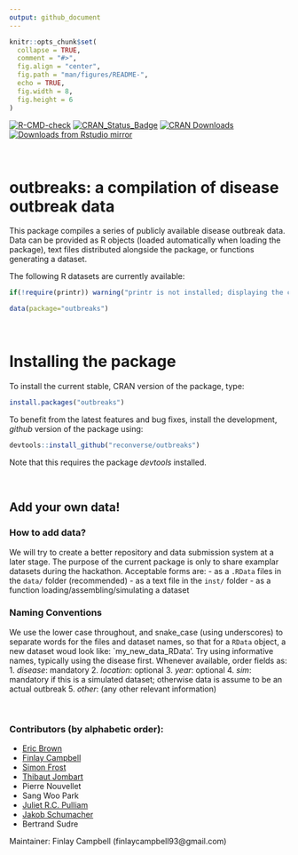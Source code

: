 ```yaml
---
output: github_document
---
```


```r
knitr::opts_chunk$set(
  collapse = TRUE,
  comment = "#>",
  fig.align = "center",
  fig.path = "man/figures/README-",
  echo = TRUE,
  fig.width = 8,
  fig.height = 6
)
```

<!-- badges: start -->
[![R-CMD-check](https://github.com/reconverse/outbreaks/workflows/R-CMD-check/badge.svg)](https://github.com/reconverse/outbreaks/actions)
[![CRAN_Status_Badge](https://www.r-pkg.org/badges/version/outbreaks)](https://cran.r-project.org/package=outbreaks)
[![CRAN Downloads](https://cranlogs.r-pkg.org/badges/outbreaks)](https://cran.r-project.org/package=outbreaks)
[![Downloads from Rstudio mirror](https://cranlogs.r-pkg.org/badges/grand-total/outbreaks)](https://www.r-pkg.org/pkg/outbreaks)
<!-- badges: end -->


<br>

# outbreaks: a compilation of disease outbreak data

This package compiles a series of publicly available disease outbreak data.
Data can be provided as R objects (loaded automatically when loading the package), text files distributed alongside the package, or functions generating a dataset.

The following R datasets are currently available:
```r
if(!require(printr)) warning("printr is not installed; displaying the content of 'data(...)' may not work")
```

```r
data(package="outbreaks")
```


<br>

# Installing the package

To install the current stable, CRAN version of the package, type:
```r
install.packages("outbreaks")
```

To benefit from the latest features and bug fixes, install the development, *github* version of the package using:
```r
devtools::install_github("reconverse/outbreaks")
```

Note that this requires the package *devtools* installed.



<br>

## Add your own data!

### How to add data?
We will try to create a better repository and data submission system at a later stage.
The purpose of the current package is only to share examplar datasets during the hackathon.
Acceptable forms are:
- as a `.RData` files in the `data/` folder (recommended)
- as a text file in the `inst/` folder
- as a function loading/assembling/simulating a dataset

### Naming Conventions
We use the lower case throughout, and snake_case (using underscores) to separate words for the files and dataset names, so that for a `RData` object, a new dataset woud look like: `my_new_data_RData'. Try using informative names, typically using the disease first. Whenever available, order fields as:
   1. *disease*: mandatory
   2. *location*: optional
   3. *year*: optional
   4. *sim*: mandatory if this is a simulated dataset; otherwise data is assume to be an actual outbreak
   5. *other*: (any other relevant information)


<br>

### Contributors (by alphabetic order):
- [Eric Brown](https://github.com/eebrown)
- [Finlay Campbell](https://github.com/finlaycampbell)
- [Simon Frost](https://github.com/sdwfrost)
- [Thibaut Jombart](https://github.com/thibautjombart)
- Pierre Nouvellet
- Sang Woo Park
- [Juliet R.C. Pulliam](https://github.com/jrcpulliam)
- [Jakob Schumacher](https://github.com/jakobschumacher)
- Bertrand Sudre

Maintainer: Finlay Campbell (finlaycampbell93@gmail.com)
